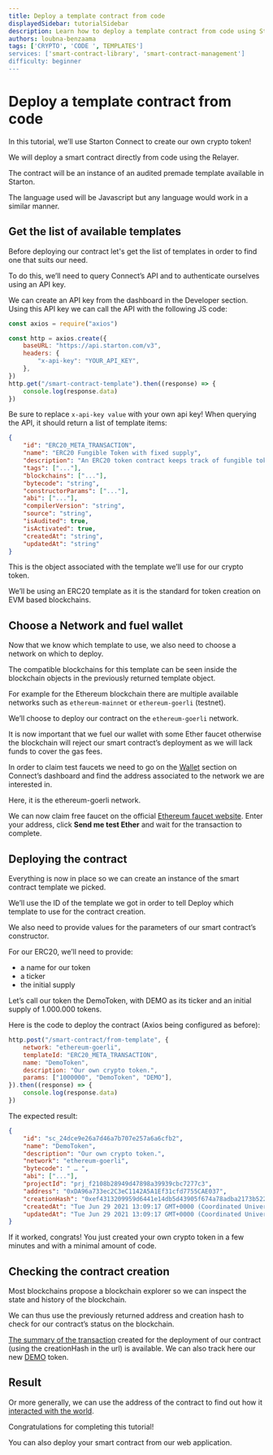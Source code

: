 ```yaml
---
title: Deploy a template contract from code
displayedSidebar: tutorialSidebar
description: Learn how to deploy a template contract from code using Starton Connect in this tutorial. Discover the steps for creating your own crypto token, including choosing a network, fueling a wallet, and deploying the contract with JavaScript code and Starton's API.
authors: loubna-benzaama
tags: ['CRYPTO', 'CODE ', TEMPLATES']
services: ['smart-contract-library', 'smart-contract-management']
difficulty: beginner
---
```


# Deploy a template contract from code

In this tutorial, we’ll use Starton Connect to create our own crypto token!

We will deploy a smart contract directly from code using the Relayer.

The contract will be an instance of an audited premade template available in Starton.

The language used will be Javascript but any language would work in a similar manner.

## Get the list of available templates

Before deploying our contract let's get the list of templates in order to find one that suits our need.

To do this, we’ll need to query Connect’s API and to authenticate ourselves using an API key.

We can create an API key from the dashboard in the Developer section. Using this API key we can call the API with the following JS code:

```js
const axios = require("axios")

const http = axios.create({
	baseURL: "https://api.starton.com/v3",
	headers: {
		"x-api-key": "YOUR_API_KEY",
	},
})
http.get("/smart-contract-template").then((response) => {
	console.log(response.data)
})
```

Be sure to replace `x-api-key value` with your own api key!
When querying the API, it should return a list of template items:

```json
{
	"id": "ERC20_META_TRANSACTION",
	"name": "ERC20 Fungible Token with fixed supply",
	"description": "An ERC20 token contract keeps track of fungible tokens: any one token is exactly equal to any other token",
	"tags": ["..."],
	"blockchains": ["..."],
	"bytecode": "string",
	"constructorParams": ["..."],
	"abi": ["..."],
	"compilerVersion": "string",
	"source": "string",
	"isAudited": true,
	"isActivated": true,
	"createdAt": "string",
	"updatedAt": "string"
}
```

This is the object associated with the template we’ll use for our crypto token.

We’ll be using an ERC20 template as it is the standard for token creation on EVM based blockchains.

## Choose a Network and fuel wallet

Now that we know which template to use, we also need to choose a network on which to deploy.

The compatible blockchains for this template can be seen inside the blockchain objects in the previously returned template object.

For example for the Ethereum blockchain there are multiple available networks such as `ethereum-mainnet` or `ethereum-goerli` (testnet).

We’ll choose to deploy our contract on the `ethereum-goerli` network.

It is now important that we fuel our wallet with some Ether faucet otherwise the blockchain will reject our smart contract’s deployment as we will lack funds to cover the gas fees.

In order to claim test faucets we need to go on the [Wallet](/wallet/understanding-key-management-systems.mdx) section on Connect’s dashboard and find the address associated to the network we are interested in.

Here, it is the ethereum-goerli network.

We can now claim free faucet on the official [Ethereum faucet website](https://faucet.dimensions.network/).
Enter your address, click **Send me test Ether** and wait for the transaction to complete.

## Deploying the contract

Everything is now in place so we can create an instance of the smart contract template we picked.

We’ll use the ID of the template we got in order to tell Deploy which template to use for the contract creation.

We also need to provide values for the parameters of our smart contract’s constructor.

For our ERC20, we’ll need to provide:

-   a name for our token
-   a ticker
-   the initial supply

Let’s call our token the DemoToken, with DEMO as its ticker and an initial supply of 1.000.000 tokens.

Here is the code to deploy the contract (Axios being configured as before):

```jsx
http.post("/smart-contract/from-template", {
	network: "ethereum-goerli",
	templateId: "ERC20_META_TRANSACTION",
	name: "DemoToken",
	description: "Our own crypto token.",
	params: ["1000000", "DemoToken", "DEMO"],
}).then((response) => {
	console.log(response.data)
})
```

The expected result:

```json
{
	"id": "sc_24dce9e26a7d46a7b707e257a6a6cfb2",
	"name": "DemoToken",
	"description": "Our own crypto token.",
	"network": "ethereum-goerli",
	"bytecode": " … ",
	"abi": ["..."],
	"projectId": "prj_f2108b28949d47898a39939cbc7277c3",
	"address": "0xDA96a733ec2C3eC1142A5A1Ef31cfd7755CAE037",
	"creationHash": "0xef4313209959d6441e14db5d43905f674a78adba2173b522b7fe37311e135c05",
	"createdAt": "Tue Jun 29 2021 13:09:17 GMT+0000 (Coordinated Universal Time)",
	"updatedAt": "Tue Jun 29 2021 13:09:17 GMT+0000 (Coordinated Universal Time)"
}
```

If it worked, congrats! You just created your own crypto token in a few minutes and with a minimal amount of code.

## Checking the contract creation

Most blockchains propose a blockchain explorer so we can inspect the state and history of the blockchain.

We can thus use the previously returned address and creation hash to check for our contract’s status on the blockchain.

[The summary of the transaction](https://ropsten.etherscan.io/tx/0xef4313209959d6441e14db5d43905f674a78adba2173b522b7fe37311e135c05) created for the deployment of our contract (using the creationHash in the url) is available.
We can also track here our new [DEMO](https://ropsten.etherscan.io/token/0xda96a733ec2c3ec1142a5a1ef31cfd7755cae037) token.

## Result

Or more generally, we can use the address of the contract to find out how it [interacted with the world](https://ropsten.etherscan.io/address/0xDA96a733ec2C3eC1142A5A1Ef31cfd7755CAE037).

Congratulations for completing this tutorial!

You can also deploy your smart contract from our web application.
